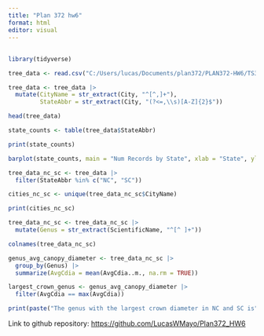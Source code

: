 ```yaml
---
title: "Plan 372 hw6"
format: html
editor: visual
---
```


## 

```r
library(tidyverse)
```

```r
tree_data <- read.csv("C:/Users/lucas/Documents/plan372/PLAN372-HW6/TS3_Raw_tree_data.csv")
```

```r
tree_data <- tree_data |>
  mutate(CityName = str_extract(City, "^[^,]+"),
         StateAbbr = str_extract(City, "(?<=,\\s)[A-Z]{2}$"))
```

```r
head(tree_data)
```

```r
state_counts <- table(tree_data$StateAbbr)
```

```r
print(state_counts)
```

```r
barplot(state_counts, main = "Num Records by State", xlab = "State", ylab= "Num of Records")
```

```r
tree_data_nc_sc <- tree_data |>
  filter(StateAbbr %in% c("NC", "SC"))
```

```r
cities_nc_sc <- unique(tree_data_nc_sc$CityName)
```

```r
print(cities_nc_sc)
```

```r
tree_data_nc_sc <- tree_data_nc_sc |>
  mutate(Genus = str_extract(ScientificName, "^[^ ]+"))
```

```r
colnames(tree_data_nc_sc)
```

```r
genus_avg_canopy_diameter <- tree_data_nc_sc |>
  group_by(Genus) |>
  summarize(AvgCdia = mean(AvgCdia..m., na.rm = TRUE))
```

```r
largest_crown_genus <- genus_avg_canopy_diameter |>
  filter(AvgCdia == max(AvgCdia))
```

```r
print(paste("The genus with the largest crown diameter in NC and SC is", largest_crown_genus$Genus, "with an average diameter of", largest_crown_genus$AvgCdia, "meters."))
```

Link to github repository: <https://github.com/LucasWMayo/Plan372_HW6>
